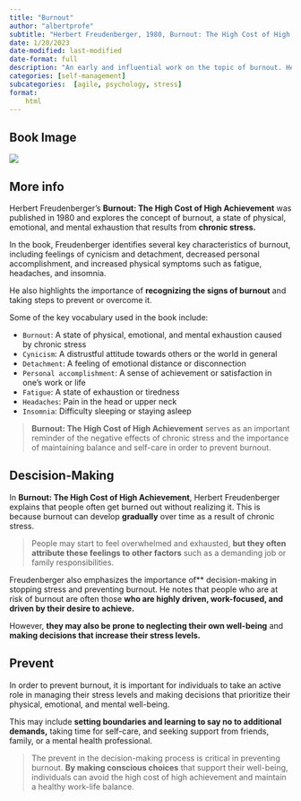 ```yaml
---
title: "Burnout"
author: "albertprofe"
subtitle: "Herbert Freudenberger, 1980, Burnout: The High Cost of High Achievement"
date: 1/20/2023
date-modified: last-modified
date-format: full
description: "An early and influential work on the topic of burnout. Herbert Freudenberger explores the causes and symptoms of burnout and provides practical tips for avoiding and overcoming it."
categories: [self-management]
subcategories:  [agile, psychology, stress]
format:
    html
---
```


## Book Image

![](/books/burnout.jpg)

## More info


Herbert Freudenberger's **Burnout: The High Cost of High Achievement** was published in 1980 and explores the concept of burnout, a state of physical, emotional, and mental exhaustion that results from **chronic stress.**

::: {.callout-note}
In the book, Freudenberger identifies several key characteristics of burnout, including feelings of cynicism and detachment, decreased personal accomplishment, and increased physical symptoms such as fatigue, headaches, and insomnia.
:::

He also highlights the importance of **recognizing the signs of burnout** and taking steps to prevent or overcome it.

Some of the key vocabulary used in the book include:

- ``Burnout``: A state of physical, emotional, and mental exhaustion caused by chronic stress
- ``Cynicism``: A distrustful attitude towards others or the world in general
- ``Detachment``: A feeling of emotional distance or disconnection
- ``Personal accomplishment``: A sense of achievement or satisfaction in one's work or life
- ``Fatigue``: A state of exhaustion or tiredness
- ``Headaches``: Pain in the head or upper neck
- ``Insomnia``: Difficulty sleeping or staying asleep

> **Burnout: The High Cost of High Achievement** serves as an important reminder of the negative effects of chronic stress and the importance of maintaining balance and self-care in order to prevent burnout.

## Descision-Making

In **Burnout: The High Cost of High Achievement**, Herbert Freudenberger explains that people often get burned out without realizing it. This is because burnout can develop **gradually** over time as a result of chronic stress.

> People may start to feel overwhelmed and exhausted, **but they often attribute these feelings to other factors** such as a demanding job or family responsibilities.

Freudenberger also emphasizes the importance of** decision-making in stopping stress and preventing burnout. He notes that people who are at risk of burnout are often those **who are highly driven, work-focused, and driven by their desire to achieve.**

However, **they may also be prone to neglecting their own well-being** and **making decisions that increase their stress levels.**

## Prevent

In order to prevent burnout, it is important for individuals to take an active role in managing their stress levels and making decisions that prioritize their physical, emotional, and mental well-being.

This may include **setting boundaries and learning to say no to additional demands,** taking time for self-care, and seeking support from friends, family, or a mental health professional.

> The prevent in the decision-making process is critical in preventing burnout. **By making conscious choices** that support their well-being, individuals can avoid the high cost of high achievement and maintain a healthy work-life balance.
